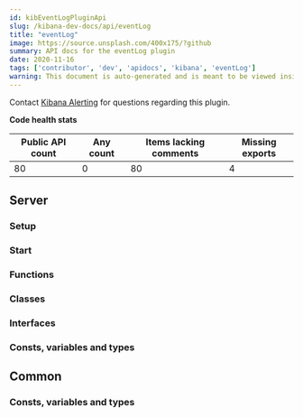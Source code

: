 ```yaml
---
id: kibEventLogPluginApi
slug: /kibana-dev-docs/api/eventLog
title: "eventLog"
image: https://source.unsplash.com/400x175/?github
summary: API docs for the eventLog plugin
date: 2020-11-16
tags: ['contributor', 'dev', 'apidocs', 'kibana', 'eventLog']
warning: This document is auto-generated and is meant to be viewed inside our experimental, new docs system. Reach out in #docs-engineering for more info.
---
```




Contact [Kibana Alerting](https://github.com/orgs/elastic/teams/kibana-alerting-services) for questions regarding this plugin.

**Code health stats**

| Public API count  | Any count | Items lacking comments | Missing exports | 
|-------------------|-----------|------------------------|-----------------|
| 80 | 0 | 80 | 4 |

## Server

### Setup
<DocDefinitionList data={[eventLogObj.server.setup]}/>

### Start
<DocDefinitionList data={[eventLogObj.server.start]}/>

### Functions
<DocDefinitionList data={eventLogObj.server.functions}/>

### Classes
<DocDefinitionList data={eventLogObj.server.classes}/>

### Interfaces
<DocDefinitionList data={eventLogObj.server.interfaces}/>

### Consts, variables and types
<DocDefinitionList data={eventLogObj.server.misc}/>

## Common

### Consts, variables and types
<DocDefinitionList data={eventLogObj.common.misc}/>

